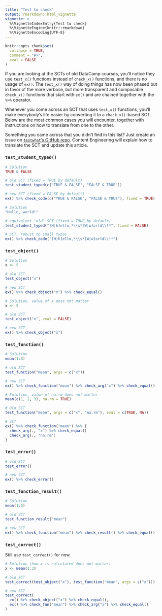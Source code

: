 ```yaml
---
title: "Test to check"
output: rmarkdown::html_vignette
vignette: >
  %\VignetteIndexEntry{Test to check}
  %\VignetteEngine{knitr::rmarkdown}
  %\VignetteEncoding{UTF-8}
---
```


```r
knitr::opts_chunk$set(
  collapse = TRUE,
  comment = "#>",
  eval = FALSE
)
```

If you are looking at the SCTs of old DataCamp courses, you'll notice they use `test_x()` functions instead of `check_x()` functions, and there is no usage of `ex()`. The `test_x()` way of doing things has now been phased out in favor of the more verbose, but more transparent and composable `check_x()` functions that start with `ex()` and are chained together with the `%>%` operator.

Whenever you come across an SCT that uses `test_x()` functions, you'll make everybody's life easier by converting it to a `check_x()`-based SCT. Below are the most common cases you will encounter, together with instructions on how to translate from one to the other.

Something you came across that you didn't find in this list? Just create an issue on [`testwhat`'s GitHub repo](https://github.com/datacamp/testwhat). Content Engineering will explain how to translate the SCT and update this article.

### `test_student_typed()`

```r
# Solution
TRUE & FALSE

# old SCT (fixed = TRUE by default)
test_student_typed(c("TRUE & FALSE", "FALSE & TRUE"))

# new SCT (fixed = FALSE by default)
ex() %>% check_code(c("TRUE & FALSE", "FALSE & TRUE"), fixed = TRUE)
```

```r
# Solution
"Hello, world!"

# equivalent 'old' SCT (fixed = TRUE by default)
test_student_typed("[H|h]ello,*\\s*[W|w]orld\\!*", fixed = FALSE)

# SCT, robust to small typos
ex() %>% check_code("[H|h]ello,*\\s*[W|w]orld\\!*")
```

### `test_object()`

```r
# Solution
x <- 5

# old SCT
test_object("x")

# new SCT
ex() %>% check_object("x") %>% check_equal()
```

```r
# Solution, value of x does not matter
x <- 5

# old SCT
test_object("x", eval = FALSE)

# new SCT
ex() %>% check_object("x")
```

### `test_function()`

```r
# Solution
mean(1:3)

# old SCT
test_function("mean", args = c("x"))

# new SCT
ex() %>% check_function("mean") %>% check_arg("x") %>% check_equal()
```

```r
# Solution, value of na.rm does not matter
mean(c(1, 2, 3), na.rm = TRUE)

# Old SCT
test_function("mean", args = c("x", "na.rm"), eval = c(TRUE, NA))

# SCT
ex() %>% check_function("mean") %>% {
  check_arg(., "x") %>% check_equal()
  check_arg(., "na.rm")
}
```

### `test_error()`

```r
# old SCT
test_error()

# new SCT
ex() %>% check_error()
```

### `test_function_result()`

```r
# Solution
mean(1:3)

# old SCT
test_function_result("mean")

# new SCT
ex() %>% check_function("mean") %>% check_result() %>% check_equal()
```

### `test_correct()`

Still use `test_correct()` for now.

```r
# Solution (how x is calculated does not matter)
x <- mean(1:3)

# old_SCT
test_correct(test_object("x"), test_function("mean", args = c("x")))

# new SCT
test_correct(
  ex() %>% check_object("x") %>% check_equal(),
  ex() %>% check_fun("mean") %>% check_arg("x") %>% check_equal()
)
```

